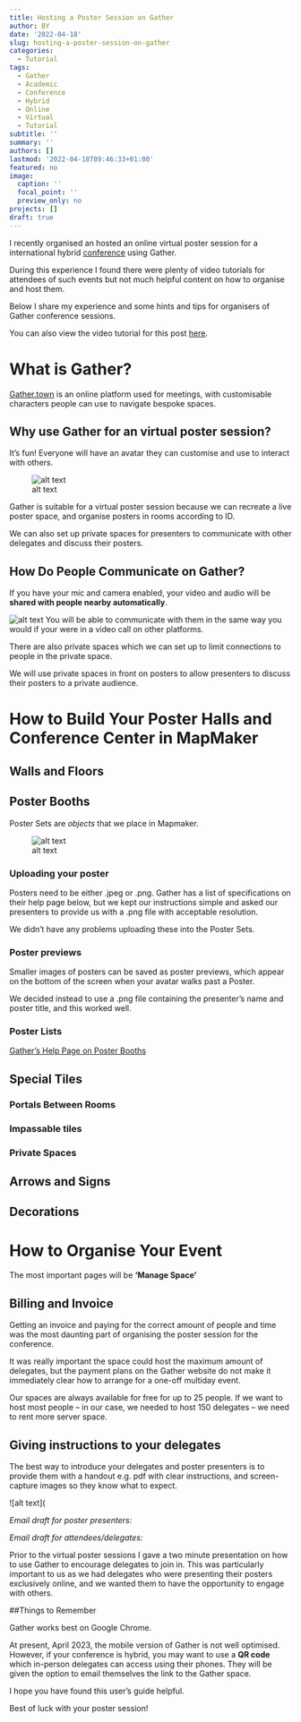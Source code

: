 ```yaml
---
title: Hosting a Poster Session on Gather
author: BY
date: '2022-04-18'
slug: hosting-a-poster-session-on-gather
categories:
  - Tutorial
tags:
  - Gather
  - Academic
  - Conference
  - Hybrid
  - Online
  - Virtual
  - Tutorial
subtitle: ''
summary: ''
authors: []
lastmod: '2022-04-18T09:46:33+01:00'
featured: no
image:
  caption: ''
  focal_point: ''
  preview_only: no
projects: []
draft: true
---
```


I recently organised an hosted an online virtual poster session for a international hybrid [conference](https://meetings.embo.org/event/21-codon) using Gather. 

During this experience I found there were plenty of video tutorials for attendees of such events but not much helpful content on how to organise and host them.

Below I share my experience and some hints and tips for organisers of Gather conference sessions. 

You can also view the video tutorial for this post [here]().

# What is Gather?
[Gather.town](https://www.gather.town/) is an online platform used for meetings, with customisable characters people can use to navigate bespoke spaces. 

## Why use Gather for an virtual poster session?

It’s fun! Everyone will have an avatar they can customise and use to interact with others. 

![alt text](/Users/betha/Documents/BY_Data_Science_Portfolio/Portfolio/Blogdown/Gather_Images/BY_Gather_Join.png)

Gather is suitable for a virtual poster session because we can recreate a live poster space, and organise posters in rooms according to ID. 

We can also set up private spaces for presenters to communicate with other delegates and discuss their posters. 

## How Do People Communicate on Gather?

If you have your mic and camera enabled, your video and audio will be **shared with people nearby automatically**. 

![alt text](/Users/betha/Documents/BY_Data_Science_Portfolio/Portfolio/Blogdown/Gather_Images/Jabba.png)
You will be able to communicate with them in the same way you would if your were in a video call on other platforms.

There are also private spaces which we can set up to limit connections to people in the private space. 

We will use private spaces in front on posters to allow presenters to discuss their posters to a private audience. 

# How to Build Your Poster Halls and Conference Center in **MapMaker**

## Walls and Floors

## Poster Booths

Poster Sets are *objects* that we place in Mapmaker.

![alt text](/Users/betha/Documents/BY_Data_Science_Portfolio/Portfolio/Blogdown/Gather_Images/PosterSpace.png)

### Uploading your poster

Posters need to be either .jpeg or .png. Gather has a list of specifications on their help page below, but we kept our instructions simple and asked our presenters to provide us with a .png file with acceptable resolution. 

We didn't have any problems uploading these into the Poster Sets.

### Poster previews

Smaller images of posters can be saved as poster previews, which appear on the bottom of the screen when your avatar walks past a Poster.

We decided instead to use a .png file containing the presenter's name and poster title, and this worked well.

### Poster Lists


[Gather's Help Page on Poster Booths](https://support.gather.town/help/poster-booth-sets)

## Special Tiles 

### Portals Between Rooms

### Impassable tiles 

### Private Spaces

## Arrows and Signs 

## Decorations

# How to Organise Your Event
The most important pages will be **‘Manage Space’**

## Billing and Invoice

Getting an invoice and paying for the correct amount of people and time was the most daunting part of organising the poster session for the conference. 

It was really important the space could host the maximum amount of delegates, but the payment plans on the Gather website do not make it immediately clear how to arrange for a one-off multiday event. 

Our spaces are always available for free for up to 25 people. If we want to host most people – in our case, we needed to host 150 delegates – we need to rent more server space. 

## Giving instructions to your delegates


The best way to introduce your delegates and poster presenters is to provide them with a handout e.g. pdf with clear instructions, and screen-capture images so they know what to expect.

![alt text](

*Email draft for poster presenters:*

*Email draft for attendees/delegates:*

Prior to the virtual poster sessions I gave a two minute presentation on how to use Gather to encourage delegates to join in. This was particularly important to us as we had delegates who were presenting their posters exclusively online, and we wanted them to have the opportunity to engage with others.  

##Things to Remember

Gather works best on Google Chrome.

At present, April 2023, the mobile version of Gather is not well optimised. However, if your conference is hybrid, you may want to use a **QR code** which in-person delegates can access using their phones. They will be given the option to email themselves the link to the Gather space. 

I hope you have found this user's guide helpful. 

Best of luck with your poster session!
